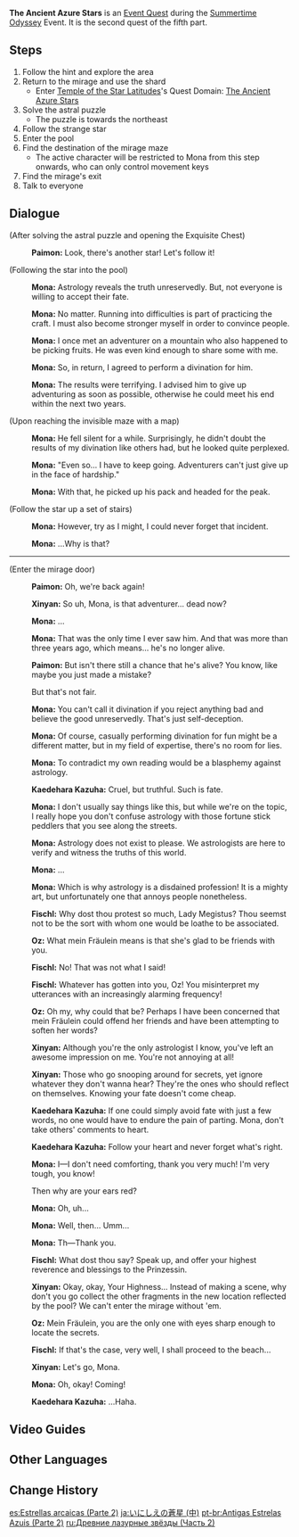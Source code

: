 {{Quest Infobox
|id            = 40075
|title         = The Ancient Azure Stars
|image         = <!-- Event Quest The Ancient Azure Stars.png -->
|type          = Story
|event_name    = Summertime Odyssey
|act           = The Ancient Azure Stars
|actNum        = V
|actType       = None
|part          = 2
|characters    = Fischl; Kaedehara Kazuha; Mona; Oz; Paimon; Traveler; Xinyan
|startLocation = [[Golden Apple Archipelago/2.8|Golden Apple Archipelago]]
|area          = Golden Apple Archipelago
|subarea       = Minacious Isle
|prev          = The Ancient Azure Stars (Part 1)
|next          = The Ancient Azure Stars (Part 3)
|domain        = The Ancient Azure Stars (Domain)
|rewards       = Primogem*30;Mora*20,000;Hero's Wit*2
|voiced        = yes
}}
'''The Ancient Azure Stars''' is an [[Event Quest]] during the [[Summertime Odyssey]] Event. It is the second quest of the fifth part.

==Steps==
# Follow the hint and explore the area
# Return to the mirage and use the shard
#* Enter [[Temple of the Star Latitudes]]'s Quest Domain: [[The Ancient Azure Stars]]
# Solve the astral puzzle
#* The puzzle is towards the northeast
# Follow the strange star
# Enter the pool
# Find the destination of the mirage maze
#* The active character will be restricted to Mona from this step onwards, who can only control movement keys
# Find the mirage's exit
# Talk to everyone

==Dialogue==
<!--{{Quest Description|Talking to herself, Mona is lost in some old memories. Mona has a unique understanding of Astrology. She believes in fate regardless of how others think. With this belief in her heart, she leads everyone to explore the mirage...}}-->
{{Quest Description|Upon hearing the voices deep within her heart, Mona becomes lost in some old memories. She has a unique understanding of Astrology and believes in fate regardless of what others think. With this belief in her heart, she leads everyone to explore the mirage...}}
{{Dialogue Start}}
;(After solving the astral puzzle and opening the Exquisite Chest)
:{{A|vo yqeq112 1 paimon 01.ogg}} '''Paimon:''' Look, there's another star! Let's follow it!

;(Following the star into the pool)
:{{A|vo yqeq112 2 mona 01.ogg}} '''Mona:''' Astrology reveals the truth unreservedly. But, not everyone is willing to accept their fate.
:{{A|vo yqeq112 2 mona 02.ogg}} '''Mona:''' No matter. Running into difficulties is part of practicing the craft. I must also become stronger myself in order to convince people.

:{{A|vo yqeq112 2 mona 03.ogg}} '''Mona:''' I once met an adventurer on a mountain who also happened to be picking fruits. He was even kind enough to share some with me.
:{{A|vo yqeq112 2 mona 04.ogg}} '''Mona:''' So, in return, I agreed to perform a divination for him.
:{{A|vo yqeq112 2 mona 05.ogg}} '''Mona:''' The results were terrifying. I advised him to give up adventuring as soon as possible, otherwise he could meet his end within the next two years.

;(Upon reaching the invisible maze with a map)
:{{A|vo yqeq112 2 mona 06.ogg}} '''Mona:''' He fell silent for a while. Surprisingly, he didn't doubt the results of my divination like others had, but he looked quite perplexed.
:{{A|vo yqeq112 2 mona 07.ogg}} '''Mona:''' "Even so... I have to keep going. Adventurers can't just give up in the face of hardship."
:{{A|vo yqeq112 2 mona 08.ogg}} '''Mona:''' With that, he picked up his pack and headed for the peak.

;(Follow the star up a set of stairs)
:{{A|vo yqeq112 2 mona 11.ogg}} '''Mona:''' However, try as I might, I could never forget that incident.
:{{A|vo yqeq112 2 mona 12.ogg}} '''Mona:''' ...Why is that?

----
;(Enter the mirage door)
:{{A|vo yqeq112 3 paimon 01.ogg}} '''Paimon:''' Oh, we're back again!
:{{A|vo yqeq112 3 xinyan 01.ogg}} '''Xinyan:''' So uh, Mona, is that adventurer... dead now?
:{{A|vo yqeq112 3 mona 01.ogg}} '''Mona:''' ...
:{{A|vo yqeq112 3 mona 02.ogg}} '''Mona:''' That was the only time I ever saw him. And that was more than three years ago, which means... he's no longer alive.
:{{A|vo yqeq112 3 paimon 02.ogg}} '''Paimon:''' But isn't there still a chance that he's alive? You know, like maybe you just made a mistake?
:{{DIcon}} But that's not fair.
:{{A|vo yqeq112 3 mona 03.ogg}} '''Mona:''' You can't call it divination if you reject anything bad and believe the good unreservedly. That's just self-deception.
:{{A|vo yqeq112 3 mona 04.ogg}} '''Mona:''' Of course, casually performing divination for fun might be a different matter, but in my field of expertise, there's no room for lies.
:{{A|vo yqeq112 3 mona 05.ogg}} '''Mona:''' To contradict my own reading would be a blasphemy against astrology.
:{{A|vo yqeq112 3 kazuha 01.ogg}} '''Kaedehara Kazuha:''' Cruel, but truthful. Such is fate.
:{{A|vo yqeq112 3 mona 06.ogg}} '''Mona:''' I don't usually say things like this, but while we're on the topic, I really hope you don't confuse astrology with those fortune stick peddlers that you see along the streets.
:{{A|vo yqeq112 3 mona 07.ogg}} '''Mona:''' Astrology does not exist to please. We astrologists are here to verify and witness the truths of this world.
:{{A|vo yqeq112 3 mona 08.ogg}} '''Mona:''' ...
:{{A|vo yqeq112 3 mona 09.ogg}} '''Mona:''' Which is why astrology is a disdained profession! It is a mighty art, but unfortunately one that annoys people nonetheless.
:{{A|vo yqeq112 3 fischl 01.ogg}} '''Fischl:''' Why dost thou protest so much, Lady Megistus? Thou seemst not to be the sort with whom one would be loathe to be associated.
:{{A|vo yqeq112 3 oz 01.ogg}} '''Oz:''' What mein Fräulein means is that she's glad to be friends with you.
:{{A|vo yqeq112 3 fischl 02.ogg}} '''Fischl:''' No! That was not what I said!
:{{A|vo yqeq112 3 fischl 03.ogg}} '''Fischl:''' Whatever has gotten into you, Oz! You misinterpret my utterances with an increasingly alarming frequency!
:{{A|vo yqeq112 3 oz 02.ogg}} '''Oz:''' Oh my, why could that be? Perhaps I have been concerned that mein Fräulein could offend her friends and have been attempting to soften her words?
:{{A|vo yqeq112 3 xinyan 02.ogg}} '''Xinyan:''' Although you're the only astrologist I know, you've left an awesome impression on me. You're not annoying at all!
:{{A|vo yqeq112 3 xinyan 03.ogg}} '''Xinyan:''' Those who go snooping around for secrets, yet ignore whatever they don't wanna hear? They're the ones who should reflect on themselves. Knowing your fate doesn't come cheap.
:{{A|vo yqeq112 3 kazuha 02.ogg}} '''Kaedehara Kazuha:''' If one could simply avoid fate with just a few words, no one would have to endure the pain of parting. Mona, don't take others' comments to heart.
:{{A|vo yqeq112 3 kazuha 03.ogg}} '''Kaedehara Kazuha:''' Follow your heart and never forget what's right.
:{{A|vo yqeq112 3 mona 10.ogg}} '''Mona:''' I&mdash;I don't need comforting, thank you very much! I'm very tough, you know!
:{{DIcon}} Then why are your ears red?
:{{A|vo yqeq112 3 mona 11.ogg}} '''Mona:''' Oh, uh...
:{{A|vo yqeq112 3 mona 12.ogg}} '''Mona:''' Well, then... Umm...
:{{A|vo yqeq112 3 mona 13.ogg}} '''Mona:''' Th&mdash;Thank you.
:{{A|vo yqeq112 3 fischl 04.ogg}} '''Fischl:''' What dost thou say? Speak up, and offer your highest reverence and blessings to the Prinzessin.
:{{A|vo yqeq112 3 xinyan 04.ogg}} '''Xinyan:''' Okay, okay, Your Highness... Instead of making a scene, why don't you go collect the other fragments in the new location reflected by the pool? We can't enter the mirage without 'em.
:{{A|vo yqeq112 3 oz 03.ogg}} '''Oz:''' Mein Fräulein, you are the only one with eyes sharp enough to locate the secrets.
:{{A|vo yqeq112 3 fischl 05.ogg}} '''Fischl:''' If that's the case, very well, I shall proceed to the beach...
:{{A|vo yqeq112 3 xinyan 05.ogg}} '''Xinyan:''' Let's go, Mona.
:{{A|vo yqeq112 3 mona 14.ogg}} '''Mona:''' Oh, okay! Coming!
:{{A|vo yqeq112 3 kazuha 04.ogg}} '''Kaedehara Kazuha:''' ...Haha.
{{Dialogue End}}

==Video Guides==
{{EVT
|video1   = https://youtu.be/Jd5u1N3nPV8
|caption1 = The Ancient Azure Stars Guide
}}

==Other Languages==
{{Other Languages|Transclude=The Ancient Azure Stars}}

==Change History==
{{Change History|2.8}}

[[es:Estrellas arcaicas (Parte 2)]]
[[ja:いにしえの蒼星 (中)]]
[[pt-br:Antigas Estrelas Azuis (Parte 2)]]
[[ru:Древние лазурные звёзды (Часть 2)]]